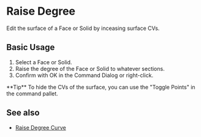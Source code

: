 
# Raise Degree

<Reference shortcut="Shift + S" command="Raise Degree" button="" />

Edit the surface of a Face or Solid by inceasing surface CVs.

## Basic Usage

1. Select a Face or Solid.
2. Raise the degree of the Face or Solid to whatever sections.
3. Confirm with OK in the Command Dialog or right-click.

<VideoPlayer fileName="raise-degree-solid"/>

<Callout type="info" emoji="💡">
    **Tip**
    To hide the CVs of the surface, you can use the "Toggle Points" in the command pallet.
<VideoPlayer fileName="raise-dgree-solid-hidepoints"/>
</Callout>

## See also
- [Raise Degree Curve](raise-degree-curve)